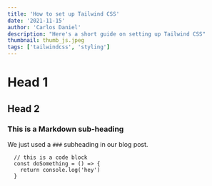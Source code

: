 ```yaml
---
title: 'How to set up Tailwind CSS'
date: '2021-11-15'
author: 'Carlos Daniel'
description: "Here's a short guide on setting up Tailwind CSS"
thumbnail: thumb_js.jpeg
tags: ['tailwindcss', 'styling']
---
```



# Head 1
## Head 2


### This is a Markdown sub-heading
We just used a `###` subheading in our blog post.



```
  // this is a code block
  const doSomething = () => {
    return console.log('hey')
  }
```


